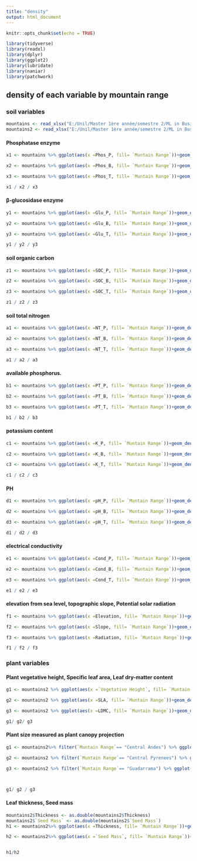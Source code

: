 ```yaml
---
title: "density"
output: html_document
---
```


```r
knitr::opts_chunk$set(echo = TRUE)
```



```r
library(tidyverse)
library(readxl)
library(dplyr)
library(ggplot2)
library(lubridate)
library(naniar)
library(patchwork)
```

## density of each variable by mountain range

### soil variables

```r
mountains <- read_xlsx("E:/Unil/Master 1ère année/semestre 2/ML in Business Analytics/project/data/1-s2.0-S2352340919311710-mmc1.xlsx", sheet = 2)
mountains2 <- read_xlsx("E:/Unil/Master 1ère année/semestre 2/ML in Business Analytics/project/data/1-s2.0-S2352340919311710-mmc1.xlsx", sheet = 3)

```

#### Phosphatase enzyme
```r
x1 <- mountains %>% ggplot(aes(x =Phos_P, fill= `Muntain Range`))+geom_density(alpha = 0.3) + theme(legend.position="none")

x2 <- mountains %>% ggplot(aes(x =Phos_B, fill= `Muntain Range`))+geom_density(alpha = 0.3)+ theme(legend.position="none")

x3 <- mountains %>% ggplot(aes(x =Phos_T, fill= `Muntain Range`))+geom_density(alpha = 0.3)

x1 / x2 / x3


```


#### β-glucosidase enzyme
```r
y1 <- mountains %>% ggplot(aes(x =Glu_P, fill= `Muntain Range`))+geom_density(alpha = 0.3) + theme(legend.position="none")

y2 <- mountains %>% ggplot(aes(x =Glu_B, fill= `Muntain Range`))+geom_density(alpha = 0.3)+ theme(legend.position="none")

y3 <- mountains %>% ggplot(aes(x =Glu_T, fill= `Muntain Range`))+geom_density(alpha = 0.3)

y1 / y2 / y3

```

#### soil organic carbon
```r
z1 <- mountains %>% ggplot(aes(x =SOC_P, fill= `Muntain Range`))+geom_density(alpha = 0.3) + theme(legend.position="none")

z2 <- mountains %>% ggplot(aes(x =SOC_B, fill= `Muntain Range`))+geom_density(alpha = 0.3)+ theme(legend.position="none")

z3 <- mountains %>% ggplot(aes(x =SOC_T, fill= `Muntain Range`))+geom_density(alpha = 0.3)

z1 / z2 / z3


```

#### soil total nitrogen
```r
a1 <- mountains %>% ggplot(aes(x =NT_P, fill= `Muntain Range`))+geom_density(alpha = 0.3) + theme(legend.position="none")

a2 <- mountains %>% ggplot(aes(x =NT_B, fill= `Muntain Range`))+geom_density(alpha = 0.3)+ theme(legend.position="none")

a3 <- mountains %>% ggplot(aes(x =NT_T, fill= `Muntain Range`))+geom_density(alpha = 0.3)

a1 / a2 / a3


```

#### available phosphorus.
```r
b1 <- mountains %>% ggplot(aes(x =PT_P, fill= `Muntain Range`))+geom_density(alpha = 0.3) + theme(legend.position="none")

b2 <- mountains %>% ggplot(aes(x =PT_B, fill= `Muntain Range`))+geom_density(alpha = 0.3)+ theme(legend.position="none")

b3 <- mountains %>% ggplot(aes(x =PT_T, fill= `Muntain Range`))+geom_density(alpha = 0.3)

b1 / b2 / b3


```

#### potassium content
```r
c1 <- mountains %>% ggplot(aes(x =K_P, fill= `Muntain Range`))+geom_density(alpha = 0.3) + theme(legend.position="none")

c2 <- mountains %>% ggplot(aes(x =K_B, fill= `Muntain Range`))+geom_density(alpha = 0.3)+ theme(legend.position="none")

c3 <- mountains %>% ggplot(aes(x =K_T, fill= `Muntain Range`))+geom_density(alpha = 0.3)

c1 / c2 / c3


```


#### PH
```r

d1 <- mountains %>% ggplot(aes(x =pH_P, fill= `Muntain Range`))+geom_density(alpha = 0.3) + theme(legend.position="none")

d2 <- mountains %>% ggplot(aes(x =pH_B, fill= `Muntain Range`))+geom_density(alpha = 0.3)+ theme(legend.position="none")

d3 <- mountains %>% ggplot(aes(x =pH_T, fill= `Muntain Range`))+geom_density(alpha = 0.3)

d1 / d2 / d3


```

#### electrical conductivity
```r

e1 <- mountains %>% ggplot(aes(x =Cond_P, fill= `Muntain Range`))+geom_density(alpha = 0.3) + theme(legend.position="none")

e2 <- mountains %>% ggplot(aes(x =Cond_B, fill= `Muntain Range`))+geom_density(alpha = 0.3)+ theme(legend.position="none")

e3 <- mountains %>% ggplot(aes(x =Cond_T, fill= `Muntain Range`))+geom_density(alpha = 0.3)

e1 / e2 / e3


```


#### elevation from sea level, topographic slope, Potential solar radiation
```r

f1 <- mountains %>% ggplot(aes(x =Elevation, fill= `Muntain Range`))+geom_density(alpha = 0.3) + theme(legend.position="none")

f2 <- mountains %>% ggplot(aes(x =Slope, fill= `Muntain Range`))+geom_density(alpha = 0.3)+ theme(legend.position="none")

f3 <- mountains %>% ggplot(aes(x =Radiation, fill= `Muntain Range`))+geom_density(alpha = 0.3)

f1 / f2 / f3


```

### plant variables

#### Plant vegetative height, Specific leaf area, Leaf dry-matter content
```r

g1 <- mountains2 %>% ggplot(aes(x =`Vegetative Height`, fill= `Muntain Range`))+geom_density(alpha = 0.3) + theme(legend.position="none")

g2 <- mountains2 %>% ggplot(aes(x =SLA, fill= `Muntain Range`))+geom_density(alpha = 0.3)+ theme(legend.position="none")

g3 <- mountains2 %>% ggplot(aes(x =LDMC, fill= `Muntain Range`))+geom_density(alpha = 0.3)

g1/ g2/ g3

```

#### Plant size measured as plant canopy projection
```r

g1 <- mountains2%>% filter(`Muntain Range`== "Central Andes") %>% ggplot(aes(x =Size, fill= `Muntain Range`))+geom_density(alpha = 0.3) +xlim(0,5000)

g2 <- mountains2 %>% filter(`Muntain Range`== "Central Pyrenees") %>% ggplot(aes(x =Size, fill= `Muntain Range`))+geom_density(alpha = 0.3) +xlim(0,250)

g3 <- mountains2 %>% filter(`Muntain Range`== "Guadarrama") %>% ggplot(aes(x =Size, fill= `Muntain Range`))+geom_density(alpha = 0.3)+xlim(0,200) 



g1/ g2 / g3


```

#### Leaf thickness, Seed mass
```r

mountains2$Thickness <- as.double(mountains2$Thickness)
mountains2$`Seed Mass` <- as.double(mountains2$`Seed Mass`)
h1 <- mountains2%>% ggplot(aes(x =Thickness, fill= `Muntain Range`))+geom_density(alpha = 0.3)

h2 <- mountains2%>% ggplot(aes(x =`Seed Mass`, fill= `Muntain Range`))+geom_density(alpha = 0.3) + xlim(0,15000)


h1/h2



```
